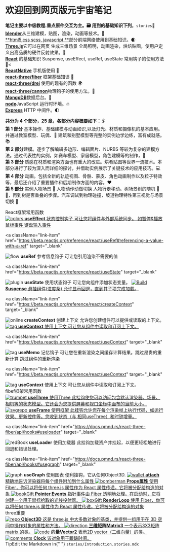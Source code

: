 
<Meta title="Example/Introduction" />

<style>
  {`
    .subheading {
      --mediumdark: '#999999';
      font-weight: 900;
      font-size: 13px;
      color: #999;
      letter-spacing: 6px;
      line-height: 24px;
      text-transform: uppercase;
      margin-bottom: 12px;
      margin-top: 40px;
    }

    .link-list {
      display: grid;
      grid-template-columns: 1fr;
      grid-template-rows: 1fr 1fr;
      row-gap: 10px;
    }

    @media (min-width: 620px) {
      .link-list {
        row-gap: 20px;
        column-gap: 20px;
        grid-template-columns: 1fr 1fr;
      }
    }

    @media all and (-ms-high-contrast:none) {
    .link-list {
        display: -ms-grid;
        -ms-grid-columns: 1fr 1fr;
        -ms-grid-rows: 1fr 1fr;
      }
    }

    .link-item {
      display: block;
      padding: 20px 30px 20px 15px;
      border: 1px solid #00000010;
      border-radius: 5px;
      transition: background 150ms ease-out, border 150ms ease-out, transform 150ms ease-out;
      color: #333333;
      display: flex;
      align-items: flex-start;
    }

    .link-item:hover {
      border-color: #1EA7FD50;
      transform: translate3d(0, -3px, 0);
      box-shadow: rgba(0, 0, 0, 0.08) 0 3px 10px 0;
    }

    .link-item:active {
      border-color: #1EA7FD;
      transform: translate3d(0, 0, 0);
    }

    .link-item strong {
      font-weight: 700;
      display: block;
      margin-bottom: 2px;
    }

    .link-item img {
      height: 40px;
      width: 40px;
      margin-right: 15px;
      flex: none;
    }

    .link-item span {
      font-size: 14px;
      line-height: 20px;
    }

    .tip {
      display: inline-block;
      border-radius: 1em;
      font-size: 11px;
      line-height: 12px;
      font-weight: 700;
      background: #E7FDD8;
      color: #66BF3C;
      padding: 4px 12px;
      margin-right: 10px;
      vertical-align: top;
    }

    .tip-wrapper {
      font-size: 13px;
      line-height: 20px;
      margin-top: 40px;
      margin-bottom: 40px;
    }

    .tip-wrapper code {
      font-size: 12px;
      display: inline-block;
    }
  `}
</style>

# 欢迎回到网页版元宇宙笔记

**笔记主要以中级教程.重点原件交互为主。🗃 用到的基础知识下列**。`stories`🍕<br />
[**blender**](https://www.blender.org)从三维建模，贴图，渲染，动画等技术。🍰<br />
[**html5,css scss, javascript **]()部分前端网络使用到基础知识。🌒<br />
[**Three.js**](https://threejs.org)它可以在网页 生成三维场景 全局照明，动画渲染，烘焙贴图，使用户定义出高品质的硬件反射效果。🐚<br />
[**React**](https://beta.reactjs.org) 的基础知识 Suspense, useEffect, useRef, useState 常用钩子的使用方法 🌿<<br />
[**ReactNative**](https://reactnative.dev) 手机版使用 🦬<br />
[**react-three/fiber**](https://docs.pmnd.rs/react-three-fiber/getting-started/introduction) 框架基础知误 🐄<br />
[**react-three/drei**](https://github.com/pmndrs/drei#readme) 使用的现有的函数 🌍<br />
[**react-three/cannon**](https://github.com/pmndrs/cannon-es)物理钩子的使用方法。🐰<br />
[**MongoDB**](https://www.mongodb.com)数据后台。🐹<br />
[**node**](https://nodejs.org)JavaScript 运行时环境。🔥<br />
[**Express**](https://expressjs.com) HTTP 中间件。🌓<br />

**共分为 4 个部分，25 章，各部分内容概要如下：🖇**<br />
**第 1 部分** 基本操作、基础建模与动画如识,以及灯光、材质和摄像机的基本应用。并通过教室模型、玩偶、🐶 建筑和别墅模型等完整的实例边学边练，富有成就感。📚<br />
**第 2 部分**建模。逐步了解编辑多边形、编辑面片、NURBS 等较为复杂的建模方法。通过代表性的实例，如赛车模型、家居模型，角色建模等的制作，🔧<br />
**第 3 部分** 质感在材质和渲染方面也有重大的改进。烘肴贴图等世界一流技术。本部分进行了较为深入而详细的探讨，并借助实例展示了关键技术的应用技巧。💻<br />
**第 4 部分** 动画。包括全新的轨迹视图、骨骼、蒙皮、角色动画制作以及粒子特效等，最后还介绍了重要插件和后期制作方面的内容。❤️<br />
**第 5 部分** 实例人物场景 🚗 人物动作动做切换 人物行走移动。树场景树的随机 🌴🌳，再到树是否重叠的步骤。汽车调试到物理碰撞，坡道物理特性第三视觉与场景切换 🚀<br />

<div className="subheading">React框架常用函数</div>

<div className="link-list">
  <a
    className="link-item"
    href="https://beta.reactjs.org/learn/synchronizing-with-effects"
    target="_blank"
  >
    <img src={Colors} alt="colors" />
    <span>
      <strong>useEffect</strong>
      状态控制钩子 可让您将组件与外部系统同步。 如暂停&播放 鼠标事件 键盘输入事件
    </span>
  </a>

<a
  className="link-item"
  href="https://beta.reactjs.org/reference/react/useRef#referencing-a-value-with-a-ref"
  target="_blank"
>
  <img src={Flow} alt="flow" />
  <span>
    <strong>useRef</strong>
    参考信息钩子 可让您引用渲染不需要的值
  </span>
</a>

<a
  className="link-item"
  href="https://beta.reactjs.org/reference/react/useState"
  target="_blank"
>
  <img src={Plugin} alt="plugin" />
  <span>
    <strong>useState</strong>
    使用状态钩子 可让您向组件添加状态变量。
  </span>
</a>

<a className="link-item" href="https://storybook.js.org/" target="_blank">
  <img src={StackAlt} alt="Build" />
  <span>
    <strong>Suspense</strong>
    悬挂组件(进度条) 允许显示回退，直到其子项完成加载。
  </span>
</a>

<a
  className="link-item"
  href="https://beta.reactjs.org/reference/react/createContext"
  target="_blank"
>
  <img src={online} alt="online" />
  <span>
    <strong>createContext</strong>
    创建上下文 允许您创建组件可以提供或读取的上下文。
  </span>
</a>
<a
  className="link-item"
  href="https://beta.reactjs.org/reference/react/useContext"
  target="_blank"
>
  <img src={tag} alt="tag" />
  <span>
    <strong>useContext</strong>
    使用上下文 可让您从组件中读取和订阅上下文。
  </span>
</a>

<a
  className="link-item"
  href="https://beta.reactjs.org/reference/react/useContext"
  target="_blank"
>
  <img src={tag} alt="tag" />
  <span>
    <strong>useMemo</strong>
    记忆钩子 可让您在重新渲染之间缓存计算结果。跳过昂贵的重新计算 跳过组件的重新渲染
  </span>
</a>

<a
  className="link-item"
  href="https://beta.reactjs.org/reference/react/useContext"
  target="_blank"
>
  <img src={tag} alt="tag" />
  <span>
    <strong>useContext</strong>
    使用上下文 可让您从组件中读取和订阅上下文。
  </span>
</a>

</div>

<div className="subheading">fibef框架常用函数</div>

<div className="link-list">
  <a
    className="link-item"
    href="https://docs.pmnd.rs/react-three-fiber/api/hooks#usethree"
    target="_blank"
  >
    <img src={trumpet} alt="trumpet" />
    <span>
      <strong>useThree</strong>
      使用Three 此挂钩使您可以访问包含默认渲染器、场景、相机等的状态模型。它还会为您提供屏幕和视口坐标中画布的当前大小。
    </span>
  </a>
  <a
    className="link-item"
    href="https://docs.pmnd.rs/react-three-fiber/api/hooks#useframe"
    target="_blank"
  >
    <img src={svgrepo} alt="svgrepo" />
    <span>
      <strong>useFrame</strong>
      使用框架 此挂钩允许您在每个渲染帧上执行代码，如运行效果、更新控件等。您收到状态（与
      相同useThree）和时钟增量。
    </span>
  </a>

<a
  className="link-item"
  href="https://docs.pmnd.rs/react-three-fiber/api/hooks#useloader"
  target="_blank"
>
  <img src={redBook} alt="redBook " />
  <span>
    <strong>useLoader</strong>
    使用加载器 此挂钩加载资产并挂起，以便更轻松地进行回退和错误处理。
  </span>
</a>

<a
  className="link-item"
  href="https://docs.pmnd.rs/react-three-fiber/api/hooks#usegraph"
  target="_blank"
>
  <img src={graph} alt="graph" />
  <span>
    <strong>useGraph</strong>
    使用图表 便利挂钩，它从任何Object3D.
  </span>
</a>
<a
    className="link-item"
    href="https://docs.pmnd.rs/react-three-fiber/tutorials/how-it-works#the-attach-props"
    target="_blank"
  >
    <img src={wallet} alt="wallet" />
    <span>
      <strong>attach</strong>
      精确地告诉渲染器将每个组件附加到什么属性
    </span>
  </a>
  <a
    className="link-item"
    href="https://docs.pmnd.rs/react-three-fiber/tutorials/how-it-works#props"
    target="_blank"
  >
    <img src={bomberman} alt="bomberman" />
    <span>
      <strong>Props属性</strong>
      使用 Fiber，你可以将任何 three.js 属性作为 React 属性传递，它将被分配给构造的对象
    </span>
  </a>
  <a
    className="link-item"
    href="https://docs.pmnd.rs/react-three-fiber/tutorials/how-it-works#pointer-events"
    target="_blank"
  >
    <img src={bookGift} alt="bookGift" />
    <span>
      <strong>Pointer Events</strong>
      指针事件由 Fiber 透明地处理。在启动时，它将创建一个用于鼠标拾取的光线投射器。
    </span>
  </a>
  <a
    className="link-item"
    href="https://docs.pmnd.rs/react-three-fiber/tutorials/how-it-works#render-loop"
    target="_blank"
  >
    <img src={boxGift} alt="boxGift" />
    <span>
      <strong>RenderLoop</strong>
      使用 Fiber，你可以将任何 three.js 属性作为 React 属性传递，它将被分配给构造的对象
    </span>
  </a>
</div>

<div className="subheading">three重要</div>

<div className="link-list">
  <a
    className="link-item"
    href="https://threejs.org/docs/#api/zh/core/Object3D.updateMatrixWorld"
    target="_blank"
  >
    <img src={Repo} alt="repo" />
    <span>
      <strong>Object3D</strong>
      这是 three.js 中大多数对象的基类，并提供一组用于在 3D 空间中操作对象的属性和方法。
    </span>
  </a>
  <a
    className="link-item"
    href="https://threejs.org/docs/index.html#api/zh/math/Matrix3"
    target="_blank"
  >
    <img src={Direction} alt="direction" />
    <span>
      <strong>三维矩阵Matrix3</strong>
      一个表示3X3矩阵matrix.的类。
    </span>
  </a>
  <a
    className="link-item"
    href="https://threejs.org/docs/index.html#api/zh/math/Vector2"
    target="_blank"
  >
    <img src={Code} alt="code" />
    <span>
      <strong>向量Vector2</strong>
      表示2D vector（二维向量）的类。
    </span>
  </a>
  <a
    className="link-item"
    href="https://threejs.org/docs/index.html#api/zh/core/Clock"
    target="_blank"
  >
    <img src={Comments} alt="comments" />
    <span>
      <strong>Clock</strong>
      该对象用于跟踪时间。
    </span>
  </a>
</div>

<div className="tip-wrapper">
  <span className="tip">Tip</span>Edit the Markdown in{" "}
  <code>stories/Introduction.stories.mdx</code>
</div>

